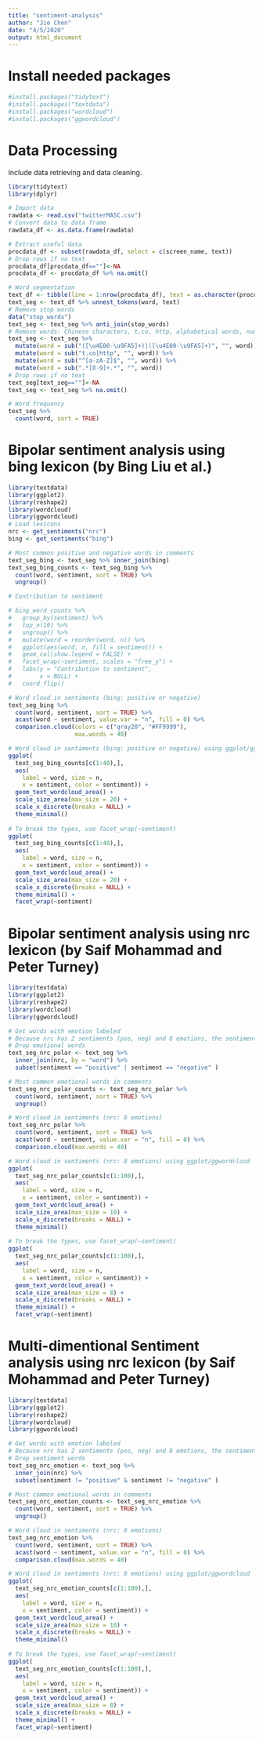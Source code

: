 ```yaml
---
title: "sentiment-analysis"
author: "Jie Chen"
date: "4/5/2020"
output: html_document
---
```


# Install needed packages

```r
#install.packages("tidytext")
#install.packages("textdata")
#install.packages("wordcloud")
#install.packages("ggwordcloud")
```

# Data Processing
Include data retrieving and data cleaning.
```r
library(tidytext)
library(dplyr)

# Import data
rawdata <- read.csv("twitterMASC.csv")
# Convert data to data frame
rawdata_df <- as.data.frame(rawdata)

# Extract useful data
procdata_df <- subset(rawdata_df, select = c(screen_name, text))
# Drop rows if no text
procdata_df[procdata_df==""]<-NA
procdata_df <- procdata_df %>% na.omit()

# Word segmentation
text_df <- tibble(line = 1:nrow(procdata_df), text = as.character(procdata_df$text))
text_seg <- text_df %>% unnest_tokens(word, text)
# Remove stop words
data("stop_words")
text_seg <- text_seg %>% anti_join(stop_words)
# Remove words: Chinese characters, t.co, http, alphabetical words, numbers
text_seg <- text_seg %>%
  mutate(word = sub("([\u4E00-\u9FA5]+)|([\u4E00-\u9FA5]+)", "", word)) %>%
  mutate(word = sub("t.co|http", "", word)) %>%
  mutate(word = sub("^[a-zA-Z]$", "", word)) %>%
  mutate(word = sub(".*[0-9]+.*", "", word))
# Drop rows if no text
text_seg[text_seg==""]<-NA
text_seg <- text_seg %>% na.omit()

# Word frequency
text_seg %>%
  count(word, sort = TRUE) 

```

# Bipolar sentiment analysis using bing lexicon (by Bing Liu et al.)

```r
library(textdata)
library(ggplot2)
library(reshape2)
library(wordcloud)
library(ggwordcloud)
# Load lexicons
nrc <- get_sentiments("nrc")
bing <- get_sentiments("bing")

# Most common positive and negative words in comments
text_seg_bing <- text_seg %>% inner_join(bing)
text_seg_bing_counts <- text_seg_bing %>%
  count(word, sentiment, sort = TRUE) %>%
  ungroup()

# Contribution to sentiment

# bing_word_counts %>%
#   group_by(sentiment) %>%
#   top_n(10) %>%
#   ungroup() %>%
#   mutate(word = reorder(word, n)) %>%
#   ggplot(aes(word, n, fill = sentiment)) +
#   geom_col(show.legend = FALSE) +
#   facet_wrap(~sentiment, scales = "free_y") +
#   labs(y = "Contribution to sentiment",
#        x = NULL) +
#   coord_flip()

# Word cloud in sentiments (bing: positive or negative)
text_seg_bing %>%
  count(word, sentiment, sort = TRUE) %>%
  acast(word ~ sentiment, value.var = "n", fill = 0) %>%
  comparison.cloud(colors = c("gray20", "#FF9999"),
                   max.words = 40)

# Word cloud in sentiments (bing: positive or negative) using ggplot/ggwordcloud
ggplot(
  text_seg_bing_counts[c(1:40),],
  aes(
    label = word, size = n,
    x = sentiment, color = sentiment)) +
  geom_text_wordcloud_area() +
  scale_size_area(max_size = 20) +
  scale_x_discrete(breaks = NULL) +
  theme_minimal()
  
# To break the types, use facet_wrap(~sentiment)
ggplot(
  text_seg_bing_counts[c(1:40),],
  aes(
    label = word, size = n,
    x = sentiment, color = sentiment)) +
  geom_text_wordcloud_area() +
  scale_size_area(max_size = 20) +
  scale_x_discrete(breaks = NULL) +
  theme_minimal() + 
  facet_wrap(~sentiment)
```

# Bipolar sentiment analysis using nrc lexicon (by Saif Mohammad and Peter Turney)

```r
library(textdata)
library(ggplot2)
library(reshape2)
library(wordcloud)
library(ggwordcloud)

# Get words with emotion labeled
# Because nrc has 2 sentiments (pos, neg) and 8 emotions, the sentiments and emotions overlap
# Drop emotional words
text_seg_nrc_polar <- text_seg %>% 
  inner_join(nrc, by = "word") %>% 
  subset(sentiment == "positive" | sentiment == "negative" )

# Most common emotional words in comments
text_seg_nrc_polar_counts <- text_seg_nrc_polar %>%
  count(word, sentiment, sort = TRUE) %>%
  ungroup()

# Word cloud in sentiments (nrc: 8 emotions)
text_seg_nrc_polar %>%
  count(word, sentiment, sort = TRUE) %>%
  acast(word ~ sentiment, value.var = "n", fill = 0) %>%
  comparison.cloud(max.words = 40)

# Word cloud in sentiments (nrc: 8 emotions) using ggplot/ggwordcloud
ggplot(
  text_seg_nrc_polar_counts[c(1:100),],
  aes(
    label = word, size = n,
    x = sentiment, color = sentiment)) +
  geom_text_wordcloud_area() +
  scale_size_area(max_size = 10) +
  scale_x_discrete(breaks = NULL) +
  theme_minimal()
  
# To break the types, use facet_wrap(~sentiment)
ggplot(
  text_seg_nrc_polar_counts[c(1:100),],
  aes(
    label = word, size = n,
    x = sentiment, color = sentiment)) +
  geom_text_wordcloud_area() +
  scale_size_area(max_size = 8) +
  scale_x_discrete(breaks = NULL) +
  theme_minimal() + 
  facet_wrap(~sentiment)
```

# Multi-dimentional Sentiment analysis using nrc lexicon (by Saif Mohammad and Peter Turney)
```r
library(textdata)
library(ggplot2)
library(reshape2)
library(wordcloud)
library(ggwordcloud)

# Get words with emotion labeled
# Because nrc has 2 sentiments (pos, neg) and 8 emotions, the sentiments and emotions overlap
# Drop sentiment words
text_seg_nrc_emotion <- text_seg %>% 
  inner_join(nrc) %>% 
  subset(sentiment != "positive" & sentiment != "negative" )

# Most common emotional words in comments
text_seg_nrc_emotion_counts <- text_seg_nrc_emotion %>%
  count(word, sentiment, sort = TRUE) %>%
  ungroup()

# Word cloud in sentiments (nrc: 8 emotions)
text_seg_nrc_emotion %>%
  count(word, sentiment, sort = TRUE) %>%
  acast(word ~ sentiment, value.var = "n", fill = 0) %>%
  comparison.cloud(max.words = 40)

# Word cloud in sentiments (nrc: 8 emotions) using ggplot/ggwordcloud
ggplot(
  text_seg_nrc_emotion_counts[c(1:100),],
  aes(
    label = word, size = n,
    x = sentiment, color = sentiment)) +
  geom_text_wordcloud_area() +
  scale_size_area(max_size = 10) +
  scale_x_discrete(breaks = NULL) +
  theme_minimal()
  
# To break the types, use facet_wrap(~sentiment)
ggplot(
  text_seg_nrc_emotion_counts[c(1:100),],
  aes(
    label = word, size = n,
    x = sentiment, color = sentiment)) +
  geom_text_wordcloud_area() +
  scale_size_area(max_size = 8) +
  scale_x_discrete(breaks = NULL) +
  theme_minimal() + 
  facet_wrap(~sentiment)
```